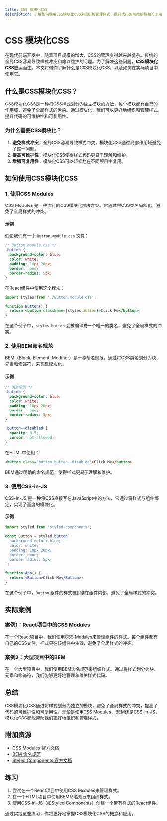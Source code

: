 ```yaml
---
title: CSS 模块化CSS
description: 了解如何使用CSS模块化CSS来组织和管理样式，提升代码的可维护性和可复用性。
---
```


# CSS 模块化CSS

在现代前端开发中，随着项目规模的增大，CSS的管理变得越来越复杂。传统的全局CSS容易导致样式冲突和难以维护的问题。为了解决这些问题，**CSS模块化CSS**应运而生。本文将带你了解什么是CSS模块化CSS，以及如何在实际项目中使用它。

## 什么是CSS模块化CSS？

CSS模块化CSS是一种将CSS样式划分为独立模块的方法，每个模块都有自己的作用域，避免了全局样式的污染。通过模块化，我们可以更好地组织和管理样式，提升代码的可维护性和可复用性。

### 为什么需要CSS模块化？

1. **避免样式冲突**：全局CSS容易导致样式冲突，模块化CSS通过局部作用域避免了这一问题。
2. **提高可维护性**：模块化CSS使得样式代码更易于理解和维护。
3. **增强可复用性**：模块化CSS可以轻松地在不同项目中复用。

## 如何使用CSS模块化CSS

### 1. 使用CSS Modules

CSS Modules 是一种流行的CSS模块化解决方案。它通过将CSS类名局部化，避免了全局样式的冲突。

#### 示例

假设我们有一个 `Button.module.css` 文件：

```css
/* Button.module.css */
.button {
  background-color: blue;
  color: white;
  padding: 10px 20px;
  border: none;
  border-radius: 5px;
}
```

在React组件中使用这个模块：

```jsx
import styles from './Button.module.css';

function Button() {
  return <button className={styles.button}>Click Me</button>;
}
```

在这个例子中，`styles.button` 会被编译成一个唯一的类名，避免了全局样式的冲突。

### 2. 使用BEM命名规范

BEM（Block, Element, Modifier）是一种命名规范，通过将CSS类名划分为块、元素和修饰符，来实现模块化。

#### 示例

```css
/* BEM示例 */
.button {
  background-color: blue;
  color: white;
  padding: 10px 20px;
  border: none;
  border-radius: 5px;
}

.button--disabled {
  opacity: 0.5;
  cursor: not-allowed;
}
```

在HTML中使用：

```html
<button class="button button--disabled">Click Me</button>
```

BEM通过明确的命名规范，使得样式更易于理解和维护。

### 3. 使用CSS-in-JS

CSS-in-JS 是一种将CSS直接写在JavaScript中的方法，它通过将样式与组件绑定，实现了高度的模块化。

#### 示例

```jsx
import styled from 'styled-components';

const Button = styled.button`
  background-color: blue;
  color: white;
  padding: 10px 20px;
  border: none;
  border-radius: 5px;
`;

function App() {
  return <Button>Click Me</Button>;
}
```

在这个例子中，`Button` 组件的样式被封装在组件内部，避免了全局样式的冲突。

## 实际案例

### 案例1：React项目中的CSS Modules

在一个React项目中，我们使用CSS Modules来管理组件的样式。每个组件都有自己的CSS文件，样式只在该组件中生效，避免了全局样式的冲突。

### 案例2：大型项目中的BEM

在一个大型项目中，我们使用BEM命名规范来组织样式。通过将样式划分为块、元素和修饰符，我们能够更好地管理和维护样式代码。

## 总结

CSS模块化CSS通过将样式划分为独立的模块，避免了全局样式的冲突，提高了代码的可维护性和可复用性。无论是使用CSS Modules、BEM还是CSS-in-JS，模块化CSS都能帮助我们更好地组织和管理样式。

## 附加资源

- [CSS Modules 官方文档](https://github.com/css-modules/css-modules)
- [BEM 命名规范](http://getbem.com/)
- [Styled Components 官方文档](https://styled-components.com/)

## 练习

1. 尝试在一个React项目中使用CSS Modules来管理样式。
2. 在一个HTML项目中使用BEM命名规范来组织样式。
3. 使用CSS-in-JS（如Styled Components）创建一个带有样式的React组件。

通过实践这些练习，你将更好地掌握CSS模块化CSS的概念和应用。